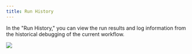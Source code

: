 ```yaml
---
title: Run History
---
```



In the "Run History," you can view the run results and log information from the historical debugging of the current workflow.

![](https://assets-docs.dify.ai/dify-enterprise-mintlify/en/guides/workflow/debug-and-preview/e6b7b1b00b43109d42cc265ed77ab58f.png)
